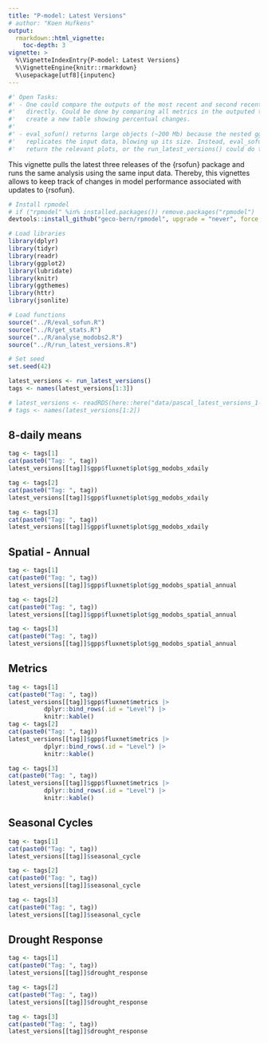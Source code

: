 ```yaml
---
title: "P-model: Latest Versions"
# author: "Koen Hufkens"
output: 
  rmarkdown::html_vignette:
    toc-depth: 3
vignette: >
  %\VignetteIndexEntry{P-model: Latest Versions}
  %\VignetteEngine{knitr::rmarkdown}
  %\usepackage[utf8]{inputenc}
---
```


```r

#' Open Tasks:
#' - One could compare the outputs of the most recent and second recent version
#'   directly. Could be done by comparing all metrics in the outputed table and
#'   create a new table showing percentual changes.
#'   
#' - eval_sofun() returns large objects (~200 Mb) because the nested ggplots holds
#'   replicates the input data, blowing up its size. Instead, eval_sofun() could only
#'   return the relevant plots, or the run_latest_versions() could do that.
```

This vignette pulls the latest three releases of the {rsofun} package and runs the same analysis using the same input data. Thereby, this vignettes allows to keep track of changes in model performance associated with updates to {rsofun}.

```r
# Install rpmodel
# if ("rpmodel" %in% installed.packages()) remove.packages("rpmodel")
devtools::install_github("geco-bern/rpmodel", upgrade = "never", force = TRUE)

# Load libraries
library(dplyr)
library(tidyr)
library(readr)
library(ggplot2)
library(lubridate)
library(knitr)
library(ggthemes)
library(httr)
library(jsonlite)

# Load functions
source("../R/eval_sofun.R")
source("../R/get_stats.R")
source("../R/analyse_modobs2.R")
source("../R/run_latest_versions.R")

# Set seed
set.seed(42)
```

```r
latest_versions <- run_latest_versions()
tags <- names(latest_versions[1:3])
```

```r
# latest_versions <- readRDS(here::here("data/pascal_latest_versions_1-2.rds"))
# tags <- names(latest_versions[1:2])
```

## 8-daily means
```r
tag <- tags[1]
cat(paste0("Tag: ", tag))
latest_versions[[tag]]$gpp$fluxnet$plot$gg_modobs_xdaily

tag <- tags[2]
cat(paste0("Tag: ", tag))
latest_versions[[tag]]$gpp$fluxnet$plot$gg_modobs_xdaily

tag <- tags[3]
cat(paste0("Tag: ", tag))
latest_versions[[tag]]$gpp$fluxnet$plot$gg_modobs_xdaily
```

## Spatial - Annual
```r
tag <- tags[1]
cat(paste0("Tag: ", tag))
latest_versions[[tag]]$gpp$fluxnet$plot$gg_modobs_spatial_annual

tag <- tags[2]
cat(paste0("Tag: ", tag))
latest_versions[[tag]]$gpp$fluxnet$plot$gg_modobs_spatial_annual

tag <- tags[3]
cat(paste0("Tag: ", tag))
latest_versions[[tag]]$gpp$fluxnet$plot$gg_modobs_spatial_annual
```

##  Metrics
```r
tag <- tags[1]
cat(paste0("Tag: ", tag))
latest_versions[[tag]]$gpp$fluxnet$metrics |> 
          dplyr::bind_rows(.id = "Level") |> 
          knitr::kable()
tag <- tags[2]
cat(paste0("Tag: ", tag))
latest_versions[[tag]]$gpp$fluxnet$metrics |> 
          dplyr::bind_rows(.id = "Level") |> 
          knitr::kable()

tag <- tags[3]
cat(paste0("Tag: ", tag))
latest_versions[[tag]]$gpp$fluxnet$metrics |> 
          dplyr::bind_rows(.id = "Level") |> 
          knitr::kable()
```

## Seasonal Cycles
```r
tag <- tags[1]
cat(paste0("Tag: ", tag))
latest_versions[[tag]]$seasonal_cycle

tag <- tags[2]
cat(paste0("Tag: ", tag))
latest_versions[[tag]]$seasonal_cycle

tag <- tags[3]
cat(paste0("Tag: ", tag))
latest_versions[[tag]]$seasonal_cycle
```

## Drought Response
```r
tag <- tags[1]
cat(paste0("Tag: ", tag))
latest_versions[[tag]]$drought_response

tag <- tags[2]
cat(paste0("Tag: ", tag))
latest_versions[[tag]]$drought_response

tag <- tags[3]
cat(paste0("Tag: ", tag))
latest_versions[[tag]]$drought_response
```
